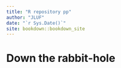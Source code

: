 ```yaml
--- 
title: "R repository pp"
author: "JLUF"
date: "`r Sys.Date()`"
site: bookdown::bookdown_site
---
```


# Down the rabbit-hole


